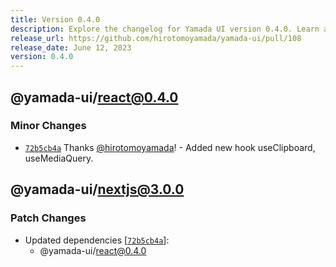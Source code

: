 ```yaml
---
title: Version 0.4.0
description: Explore the changelog for Yamada UI version 0.4.0. Learn about the latest features, bug fixes, and improvements.
release_url: https://github.com/hirotomoyamada/yamada-ui/pull/108
release_date: June 12, 2023
version: 0.4.0
---
```


## @yamada-ui/react@0.4.0

### Minor Changes

- [`72b5cb4a`](https://github.com/hirotomoyamada/yamada-ui/commit/72b5cb4a514743144336f79df29ce48939b22f2d) Thanks [@hirotomoyamada](https://github.com/hirotomoyamada)! - Added new hook useClipboard, useMediaQuery.

## @yamada-ui/nextjs@3.0.0

### Patch Changes

- Updated dependencies \[[`72b5cb4a`](https://github.com/hirotomoyamada/yamada-ui/commit/72b5cb4a514743144336f79df29ce48939b22f2d)]:
  - @yamada-ui/react@0.4.0
